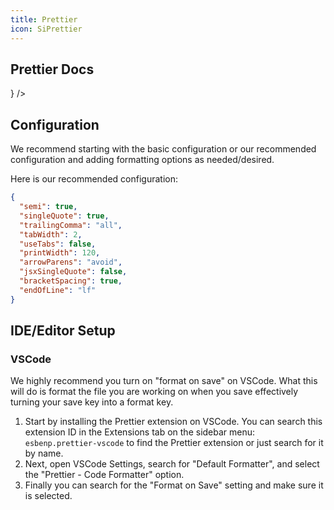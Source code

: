 ```yaml
---
title: Prettier
icon: SiPrettier
---
```



## Prettier Docs

<Cards>
  <Card href="https://prettier.io/docs/" title="Prettier Documentation" icon={<SiPrettier />} />
  <Card
    href="https://prettier.io/docs/install"
    title="Installation"
    description="Follow the instructions on this page to install Prettier in your project"
  />
  <Card
    href="https://prettier.io/docs/options"
    title="Configuration Options"
    description="Read up on all the formatter options"
  />
  <Card
    href="https://prettier.io/docs/configuration"
    title="Configuration File"
    description="Learn how to set up your configuration file"
  />
</Cards>

## Configuration

We recommend starting with the basic configuration or our recommended configuration and adding formatting
options as needed/desired.

Here is our recommended configuration:

```json
{
  "semi": true,
  "singleQuote": true,
  "trailingComma": "all",
  "tabWidth": 2,
  "useTabs": false,
  "printWidth": 120,
  "arrowParens": "avoid",
  "jsxSingleQuote": false,
  "bracketSpacing": true,
  "endOfLine": "lf"
}
```

## IDE/Editor Setup

### VSCode

We highly recommend you turn on "format on save" on VSCode. What this will do is format the file you
are working on when you save effectively turning your save key into a format key.

1. Start by installing the Prettier extension on VSCode. You can search this extension ID in the Extensions tab on the sidebar menu: `esbenp.prettier-vscode`
   to find the Prettier extension or just search for it by name.
2. Next, open VSCode Settings, search for "Default Formatter", and
   select the "Prettier - Code Formatter" option.
3. Finally you can search for the "Format on Save" setting and make sure it is selected.
